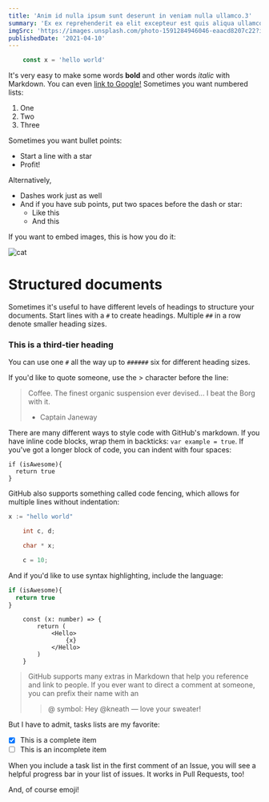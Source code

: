 ```yaml
---
title: 'Anim id nulla ipsum sunt deserunt in veniam nulla ullamco.3'
summary: 'Ex ex reprehenderit ea elit excepteur est quis aliqua ullamco esse dolore deserunt laboris reprehenderit. Sit voluptate e Ex ex reprehenderit ea elit excepteur est quis aliqua ullamco esse dolore deserunt laboris reprehenderit. Sit voluptate e'
imgSrc: 'https://images.unsplash.com/photo-1591284946046-eaacd8207c22?ixlib=rb-1.2.1&ixid=eyJhcHBfaWQiOjEyMDd9&auto=format&fit=crop&w=1500&q=80'
publishedDate: '2021-04-10'
---
```


```js
    const x = 'hello world'
```

It's very easy to make some words **bold** and other words *italic* with Markdown. You can even [link to Google!](http://google.com)
Sometimes you want numbered lists:

1. One
2. Two
3. Three

Sometimes you want bullet points:

* Start a line with a star
* Profit!

Alternatively,

- Dashes work just as well
- And if you have sub points, put two spaces before the dash or star:
  - Like this
  - And this

If you want to embed images, this is how you do it:

<Img alt="cat" src="https://octodex.github.com/images/yaktocat.png" />

# Structured documents

Sometimes it's useful to have different levels of headings to structure your documents. Start lines with a `#` to create headings. Multiple `##` in a row denote smaller heading sizes.

### This is a third-tier heading

You can use one `#` all the way up to `######` six for different heading sizes.

If you'd like to quote someone, use the > character before the line:

> Coffee. The finest organic suspension ever devised... I beat the Borg with it.
> - Captain Janeway

There are many different ways to style code with GitHub's markdown. If you have inline code blocks, wrap them in backticks: `var example = true`.  If you've got a longer block of code, you can indent with four spaces:

    if (isAwesome){
      return true
    }

GitHub also supports something called code fencing, which allows for multiple lines without indentation:

```go
x := "hello world"
```

```c
    int c, d;

    char * x;

    c = 10;
```

And if you'd like to use syntax highlighting, include the language:

```javascript
if (isAwesome){
  return true
}
```
```tsx
    const (x: number) => {
        return (
            <Hello>
                {x}
            </Hello>
        )
    }
```

> GitHub supports many extras in Markdown that help you reference and link to people. If you ever want to direct a comment at someone, you can prefix their name with an
> > @ symbol: Hey @kneath — love your sweater!

But I have to admit, tasks lists are my favorite:

- [x] This is a complete item
- [ ] This is an incomplete item

When you include a task list in the first comment of an Issue, you will see a helpful progress bar in your list of issues. It works in Pull Requests, too!

And, of course emoji!